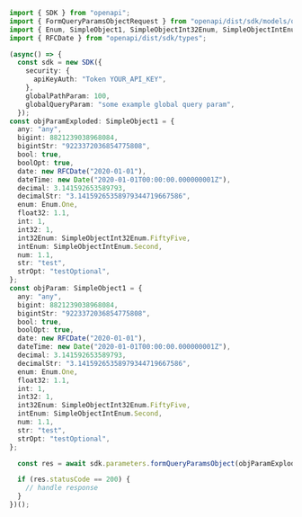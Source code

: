 ```typescript showLineNumbers copy filename="Form Query Params Object usage example"
import { SDK } from "openapi";
import { FormQueryParamsObjectRequest } from "openapi/dist/sdk/models/operations";
import { Enum, SimpleObject1, SimpleObjectInt32Enum, SimpleObjectIntEnum } from "openapi/dist/sdk/models/shared";
import { RFCDate } from "openapi/dist/sdk/types";

(async() => {
  const sdk = new SDK({
    security: {
      apiKeyAuth: "Token YOUR_API_KEY",
    },
    globalPathParam: 100,
    globalQueryParam: "some example global query param",
  });
const objParamExploded: SimpleObject1 = {
  any: "any",
  bigint: 8821239038968084,
  bigintStr: "9223372036854775808",
  bool: true,
  boolOpt: true,
  date: new RFCDate("2020-01-01"),
  dateTime: new Date("2020-01-01T00:00:00.000000001Z"),
  decimal: 3.141592653589793,
  decimalStr: "3.14159265358979344719667586",
  enum: Enum.One,
  float32: 1.1,
  int: 1,
  int32: 1,
  int32Enum: SimpleObjectInt32Enum.FiftyFive,
  intEnum: SimpleObjectIntEnum.Second,
  num: 1.1,
  str: "test",
  strOpt: "testOptional",
};
const objParam: SimpleObject1 = {
  any: "any",
  bigint: 8821239038968084,
  bigintStr: "9223372036854775808",
  bool: true,
  boolOpt: true,
  date: new RFCDate("2020-01-01"),
  dateTime: new Date("2020-01-01T00:00:00.000000001Z"),
  decimal: 3.141592653589793,
  decimalStr: "3.14159265358979344719667586",
  enum: Enum.One,
  float32: 1.1,
  int: 1,
  int32: 1,
  int32Enum: SimpleObjectInt32Enum.FiftyFive,
  intEnum: SimpleObjectIntEnum.Second,
  num: 1.1,
  str: "test",
  strOpt: "testOptional",
};

  const res = await sdk.parameters.formQueryParamsObject(objParamExploded, objParam);

  if (res.statusCode == 200) {
    // handle response
  }
})();
```
